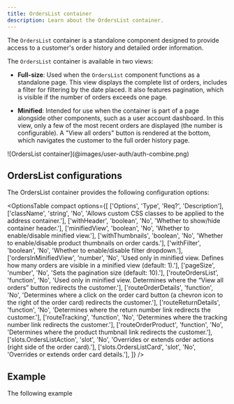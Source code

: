 ```yaml
---
title: OrdersList container
description: Learn about the OrdersList container.
---
```



The `OrdersList` container is a standalone component designed to provide access to a customer's order history and detailed order information.

The `OrdersList` container is available in two views:

* **Full-size**: Used when the `OrdersList` component functions as a standalone page. This view displays the complete list of orders, includes a filter for filtering by the date placed. It also features pagination, which is visible if the number of orders exceeds one page.

* **Minified**: Intended for use when the container is part of a page alongside other components, such as a user account dashboard. In this view, only a few of the most recent orders are displayed (the number is configurable). A "View all orders" button is rendered at the bottom, which navigates the customer to the full order history page.


<Diagram caption="OrdersList container">
  ![OrdersList container](@images/user-auth/auth-combine.png)
</Diagram>

## OrdersList configurations

The OrdersList container provides the following configuration options:

<OptionsTable
compact
    options={[
        ['Options', 'Type', 'Req?', 'Description'],
        ['className', 'string', 'No', 'Allows custom CSS classes to be applied to the address container.'],
        ['withHeader', 'boolean', 'No', 'Whether to show/hide container header.'],
        ['minifiedView', 'boolean', 'No', 'Whether to enable/disable minified view.'],
        ['withThumbnails', 'boolean', 'No', 'Whether to enable/disable product thumbnails on order cards.'],
        ['withFilter', 'boolean', 'No', 'Whether to enable/disable filter dropdown.'],
        ['ordersInMinifiedView', 'number', 'No', 'Used only in minified view. Defines how many orders are visible in a minified view (default: 1).'],
        ['pageSize', 'number', 'No', 'Sets the  pagination size (default: 10).'],
        ['routeOrdersList', 'function', 'No', 'Used only in minified view. Determines where the “View all orders” button redirects the customer.'],
        ['routeOrderDetails', 'function', 'No', 'Determines where a click on the order card button (a chevron icon to the right of the order card) redirects the customer.'],
        ['routeReturnDetails', 'function', 'No', 'Determines where the return number link redirects the customer.'],
        ['routeTracking', 'function', 'No', 'Determines where the tracking number link redirects the customer.'],
        ['routeOrderProduct', 'function', 'No', 'Determines where the product thumbnail link redirects the customer.'],
        ['slots.OrdersListAction', 'slot', 'No', 'Overrides or extends order actions (right side of the order card).'],
        ['slots.OrdersListCard', 'slot', 'No', 'Overrides or extends order card details.'],
    ]}
/>

## Example

The following example 

```javascript

```
